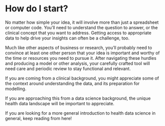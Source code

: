 # How do I start?

No matter how simple your idea, it will involve more than just a spreadsheet or computer code. You’ll need to understand the question to answer, or the clinical concept that you want to address. Getting access to appropriate data to help drive your insights can often be a challenge, too. 

Much like other aspects of business or research, you’ll probably need to convince at least one other person that your idea is important and worthy of the time or resources you need to pursue it. After navigating these hurdles and producing a model or other analysis, your carefully crafted tool will need care and periodic review to stay functional and relevant.

If you are coming from a clinical background, you might appreciate some of the context around understanding the data, and its preparation for modelling.

If you are approaching this from a data science background, the unique health data landscape will be important to appreciate.

If you are looking for a more general introduction to health data science in general, keep reading from here!

